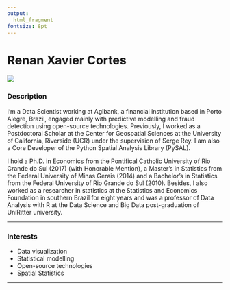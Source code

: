 ```yaml
---
output: 
  html_fragment
fontsize: 8pt
---
```

  
# Renan Xavier Cortes

<div align='left'>
  <a href="https://www.linkedin.com/in/renan-cortes-a3583a33/"> 
    <i class="fa fa-linkedin" style='font-size:20px; margin: 0px 5px; color:#778899;'></i>
  </a>
  <a href="https://github.com/renanxcortes"> 
    <i class="fa fa-github" style='font-size:20px; margin: 0px 5px; color:#778899;'></i>
  </a>
  <a href="mailto:renanxcortes@gmail.com"> 
    <i class="fa fa-envelope" style='font-size:20px; margin: 0px 5px; color:#778899;'></i>
  </a>
</div>
  
<!-- Duas colunas -->
<div class="col2">
<img class="foto" src="imgs/renan.jpg"/>

<div class="descricao">
    
### Description
    
  I'm a Data Scientist working at Agibank, a financial institution based in Porto Alegre, Brazil, engaged mainly with predictive modelling and fraud detection using open-source technologies. Previously, I worked as a Postdoctoral Scholar at the Center for Geospatial Sciences at the University of California, Riverside (UCR) under the supervision of Serge Rey. I am also a Core Developer of the Python Spatial Analysis Library (PySAL).

  I hold a Ph.D. in Economics from the Pontifical Catholic University of Rio Grande do Sul (2017) (with Honorable Mention), a Master's in Statistics from the Federal University of Minas Gerais (2014) and a Bachelor's in Statistics from the Federal University of Rio Grande do Sul (2010). Besides, I also worked as a researcher in statistics at the Statistics and Economics Foundation in southern Brazil for eight years and was a professor of Data Analysis with R at the Data Science and Big Data post-graduation of UniRitter university.

***
    
### Interests
    
  * Data visualization
  * Statistical modelling
  * Open-source technologies 
  * Spatial Statistics
  
***
    
</div>
  
</div>